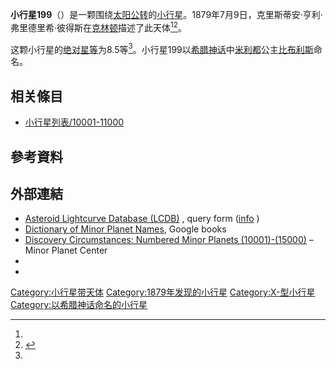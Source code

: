 {{Infobox planet
 | minorplanet     = yes
 | name            = 199 Byblis
 | background      = #D6D6D6
 | image = 
 | image_size      = 
 | caption         =
 | discovery_ref   =  <ref name="MPC-object" />
 | discoverer      = [[克里斯蒂安·亨利·弗里德里希·彼得斯|克里斯蒂安·亨利·弗里德里希·彼得斯]]
 | discovery_site  = [[克林顿|克林顿]]
 | discovered      = 1879年7月9日
 | mpc_name        = 199 Byblis
 | alt_names       = 199 Byblis
 | pronounced      = 
 | named_after     = <ref name="MPC-object" />
 | mp_category     = [[主帶小行星|主帶小行星]] <ref name="MPC-object" /><ref name="jpldata" />
 | orbit_ref       = <ref name="a">[http://ssd.jpl.nasa.gov/sbdb.cgi?sstr=199 199] {{Wayback|url=http://ssd.jpl.nasa.gov/sbdb.cgi?sstr=199 |date=20200803080252 }}，小行星數據庫瀏覽器（JPL Small-Body Database Browser）－[[美国国家航空航天局|美国国家航空航天局]]喷气推进实验室</ref>
 | epoch           = 2018-03-23.0（[[儒略日|JD]] 2458200.5）
 | uncertainty     = 0
 | observation_arc = 
 | aphelion = {{convert|3.737|AU|km|3|abbr=on|lk=out}}
 | perihelion      = {{convert|2.5971283|AU|km|3|abbr=on}}
 | semimajor       = 3.1670605
 | eccentricity    = 0.1799562
 | period          = 5.64[[儒略年|yr]]
 | mean_anomaly    = 191.48148[[度|°]]
 | mean_motion     = {{Deg2DMS|0.17487160|sup=ms}} / day
 | inclination     = 15.47928
 | asc_node        = 88.57785°
 | arg_peri        = 180.18737
 | mean_diameter   = 
 | rotation        = 
 | albedo          =
 | spectral_type   =[[X-型小行星|X]]
 | abs_magnitude   = 8.5<ref name="jpldata" />
}}
'''小行星199'''（{{lang-en|199 Byblis}}）是一颗围绕[[太阳|太阳]][[公转|公转]]的[[小行星|小行星]]。1879年7月9日，克里斯蒂安·亨利·弗里德里希·彼得斯在[[克林顿|克林顿]]描述了此天体<ref name="a" /><ref>{{cite news|title=小行星列表|url=http://cfa-www.harvard.edu/iau/lists/NumberedMPs.txt|accessdate=2018-10-19|newspaper=哈佛大学|archive-date=2008-05-17|archive-url=https://web.archive.org/web/20080517010638/http://cfa-www.harvard.edu/iau/lists/NumberedMPs.txt|dead-url=no}}</ref>。

这颗小行星的[[绝对星等|绝对星等]]为8.5等<ref name="a" />。小行星199以[[希腊神话|希腊神话]]中[[米利都|米利都]]公主[[比布利斯|比布利斯]]命名。


== 相关條目 ==
*[[小行星列表/10001-11000|小行星列表/10001-11000]]

== 參考資料 ==
{{reflist|refs=

<ref name="jpldata">{{cite web
 |type         = 2018-01-26 last obs.
 |title        = JPL Small-Body Database Browser:199 Byblis-199 Byblis
 |url          = https://ssd.jpl.nasa.gov/sbdb.cgi?sstr=199
 |publisher    = [[Jet_Propulsion_Laboratory|Jet Propulsion Laboratory]]
 |accessdate   = 28 March 2018
 |archive-date = 2020-08-03
 |archive-url  = https://web.archive.org/web/20200803080252/https://ssd.jpl.nasa.gov/sbdb.cgi?sstr=199
 |dead-url     = no
}}</ref>

<ref name="MPC-object">{{cite web
  |title      = 199 Byblis
  |work      = Minor Planet Center
  |url      = https://www.minorplanetcenter.net/db_search/show_object?object_id=199
  |accessdate      = 28 March 2018
  |archive-date      = 2016-03-04
  |archive-url      = https://web.archive.org/web/20160304114147/http://www.minorplanetcenter.net/db_search/show_object?object_id=199
  |dead-url      = no
  }}</ref>

}}

==  外部連結 ==
* [http://www.minorplanet.info/PHP/lcdbsummaryquery.php Asteroid Lightcurve Database (LCDB)] {{Wayback|url=http://www.minorplanet.info/PHP/lcdbsummaryquery.php |date=20171210173955 }}, query form ([http://www.minorplanet.info/lightcurvedatabase.html info] {{Wayback|url=http://www.minorplanet.info/lightcurvedatabase.html |date=20171216050541 }})
* [https://books.google.com/books?id=aeAg1X7afOoC&pg Dictionary of Minor Planet Names], Google books
* [http://www.minorplanetcenter.net/iau/lists/NumberedMPs010001.html Discovery Circumstances: Numbered Minor Planets (10001)-(15000)] {{Wayback|url=http://www.minorplanetcenter.net/iau/lists/NumberedMPs010001.html |date=20180612162317 }} – Minor Planet Center
* {{AstDys|199}}
* {{JPL small body}}

{{Minor Planet Number|[[小行星198|小行星198]]|[[小行星200|小行星200]]}}
{{小天体}}

[[Category:小行星带天体|Category:小行星带天体]]
[[Category:1879年发现的小行星|Category:1879年发现的小行星]]
[[Category:X-型小行星|Category:X-型小行星]]
[[Category:以希腊神话命名的小行星|Category:以希腊神话命名的小行星]]